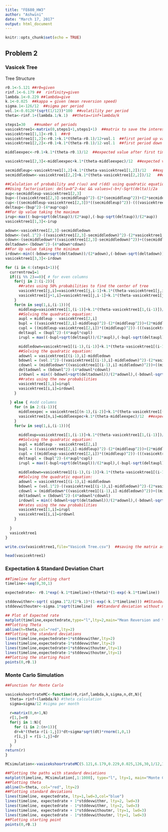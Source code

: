 ---
title: "FE680_HW3"
author: "Ashwini"
date: "March 17, 2017"
output: html_document
---

```{r setup, include=FALSE}
knitr::opts_chunk$set(echo = TRUE)
```

## Problem 2

### Vasicek Tree

Tree Structure
```{r}
r0.1<-5.121 ##r0=given
rinf.1<-6.179 ##  rinfinity=given
lambda.1<-0.229 ##lambda=give
k.1<-0.025  ##kappa = given (mean reversion speed)
sigma.1<-126/12  ##sigma per period
vol.1<-0.0126*(sqrt(1/12))*100  ##volatility per period
theta<-rinf.1+(lambda.1/k.1)  ##theta=rinf+lambda/k

steps1=30    ##number of periods
vasicektree1<-matrix(0,steps1+1,steps1+1)  ##matrix to save the interest rates in
vasicektree1[1,1]<-r0.1  ##r0
vasicektree1[1,2]<-r0.1+k.1*(theta-r0.1)/12+vol.1  ##first period up value
vasicektree1[2,2]<-r0.1+k.1*(theta-r0.1)/12-vol.1  ##first period down value

middleexpec<-r0.1+k.1*(theta-r0.1)/12  ##expected value after first time step

vasicektree1[2,3]<-middleexpec+k.1*(theta-middleexpec)/12  ##expected value after second time step (recombined rate for period 2)

secmiddleup<-vasicektree1[1,2]+k.1*(theta-vasicektree1[1,2])/12   ##expected rate after second step for up value
secmiddledown<-vasicektree1[2,2]+k.1*(theta-vasicektree1[2,2])/12   ##expected rate after second step for down value

##Calulation of probability and r(uu) and r(dd) using quadratic equation factorisation:
##Using factorisation: delta=b^2-4ac && values=(-b+/-Sqrt(delta))/2a
aup<-secmiddleup-vasicektree1[2,3]
bup<-((vasicektree1[2,3]-secmiddleup)^2)-(2*(secmiddleup^2))+(2*secmiddleup*vasicektree1[2,3]-(vol.1^2))
cup<-((secmiddleup-vasicektree1[2,3])*((secmiddleup)^2))-(((vasicektree1[2,3]-secmiddleup)^2)*secmiddleup)+(vasicektree1[2,3]*(vol.1^2))
deltaup<-(bup^2)-(4*aup*cup)
##For Up value taking the maximum
irup<-max((-bup+sqrt(deltaup))/(2*aup),(-bup-sqrt(deltaup))/(2*aup))
vasicektree1[1,3]<-irup

adown<-vasicektree1[2,3]-secmiddledown
bdown<-(vol.1^2)-((vasicektree1[2,3]-secmiddledown)^2)-(2*vasicektree1[2,3]*secmiddledown)+(2*(secmiddledown^2))
cdown<-(secmiddledown*((vasicektree1[2,3]-secmiddledown)^2))+((secmiddledown^2)*(vasicektree1[2,3]-secmiddledown))-(vasicektree1[2,3]*(vol.1^2))
deltadown<-(bdown^2)-(4*adown*cdown)
##For Up value taking the minimum
irdown<-min((-bdown+sqrt(deltadown))/(2*adown),(-bdown-sqrt(deltadown))/(2*adown))
vasicektree1[3,3]<-irdown

for (i in 4:(steps1+1)){ 
  currentrow1=1
  if((i %% 2)==0){ # for even columns
    for(j in 2:(i-2)){ 
      ##rates using 50% probabilities to find the center of tree
      vasicektree1[j,i]=vasicektree1[j,i-1]+k.1*(theta-vasicektree1[j,i-1])/12+(vol.1)   
      vasicektree1[j+1,i]=vasicektree1[j,i-1]+k.1*(theta-vasicektree1[j,i-1])/12-(vol.1) 
    }
    for(m in seq(1,i,(i-1))){
      middleup=vasicektree1[1,(i-1)]+k.1*(theta-vasicektree1[1,(i-1)])/12   ##expected rate after prev step for up value
      ##Solving the quadratic equation:
      aupl = middleup - vasicektree1[2,i]
      bupl = ((vasicektree1[2,i]-middleup)^2)-(2*(middleup^2))+(2*middleup*vasicektree1[2,i]-(vol.1^2))
      cupl = ((middleup-vasicektree1[2,i])*((middleup)^2))-(((vasicektree1[2,i]-middleup)^2)*middleup)+(vasicektree1[2,i]*(vol.1^2))
      deltaupl = (bupl^2)-(4*aupl*cupl)
      irupl = max((-bupl+sqrt(deltaupl))/(2*aupl),(-bupl-sqrt(deltaupl))/(2*aupl))

      middledown=vasicektree1[(i-1),(i-1)]+k.1*(theta-vasicektree1[(i-1),(i-1)])/12   ##expected rate after prev step for down value
      ##Solving the quadratic equation:
      adownl = vasicektree1[(i-1),i]-middledown
      bdownl = (vol.1^2)-((vasicektree1[(i-1),i]-middledown)^2)-(2*vasicektree1[(i-1),i]*middledown)+(2*(middledown^2))
      cdownl = (middledown*((vasicektree1[(i-1),i]-middledown)^2))+((middledown^2)*(vasicektree1[(i-1),i]-middledown))-(vasicektree1[(i-1),i]*(vol.1^2))
      deltadownl = (bdownl^2)-(4*adownl*cdownl)
      irdownl = min((-bdownl+sqrt(deltadownl))/(2*adownl),(-bdownl-sqrt(deltadownl))/(2*adownl))
      ##rates using the new probabilities
      vasicektree1[1,i]=irupl
      vasicektree1[i,i]=irdownl
    }
    
  } else { #odd columns
    for (n in 2:(i-1)){ 
      middleexpec = vasicektree1[(n-1),(i-2)]+k.1*(theta-vasicektree1[(n-1),(i-2)])/12  ##expected value after first time step
      vasicektree1[n,i]=middleexpec+k.1*(theta-middleexpec)/12  ##expected value after second time step (recombined rate for period n+1)
    }
    for(w in seq(1,i,(i-1))){
      
      middleup=vasicektree1[1,(i-1)]+k.1*(theta-vasicektree1[1,(i-1)])/12   ##expected rate after prev step for up value
      ##Solving the quadratic equation:
      aupl = middleup - vasicektree1[2,i]
      bupl = ((vasicektree1[2,i]-middleup)^2)-(2*(middleup^2))+(2*middleup*vasicektree1[2,i]-(vol.1^2))
      cupl = ((middleup-vasicektree1[2,i])*((middleup)^2))-(((vasicektree1[2,i]-middleup)^2)*middleup)+(vasicektree1[2,i]*(vol.1^2))
      deltaupl = (bupl^2)-(4*aupl*cupl)
      irupl = max((-bupl+sqrt(deltaupl))/(2*aupl),(-bupl-sqrt(deltaupl))/(2*aupl))
      
      middledown=vasicektree1[(i-1),(i-1)]+k.1*(theta-vasicektree1[(i-1),(i-1)])/12   ##expected rate after prev step for down value
      ##Solving the quadratic equation:
      adownl = vasicektree1[(i-1),i]-middledown
      bdownl = (vol.1^2)-((vasicektree1[(i-1),i]-middledown)^2)-(2*vasicektree1[(i-1),i]*middledown)+(2*(middledown^2))
      cdownl = (middledown*((vasicektree1[(i-1),i]-middledown)^2))+((middledown^2)*(vasicektree1[(i-1),i]-middledown))-(vasicektree1[(i-1),i]*(vol.1^2))
      deltadownl = (bdownl^2)-(4*adownl*cdownl)
      irdownl = min((-bdownl+sqrt(deltadownl))/(2*adownl),(-bdownl-sqrt(deltadownl))/(2*adownl))
      ##rates using the new probabilities
      vasicektree1[1,i]=irupl
      vasicektree1[i,i]=irdownl
    }
    
  }
  vasicektree1
}

write.csv(vasicektree1,file="Vasicek Tree.csv")  ##saving the matrix as CSV file

head(vasicektree1)
```

### Expectation & Standard Deviation Chart

```{r }
##Timeline for plotting chart
timeline<-seq(0,30,1)  

expectedrate<- r0.1*exp(-k.1*timeline)+(theta)*(1-exp(-k.1*timeline))  ##Expected Rate line

stddevwithmr<-sqrt( sigma.1^2/(2*k.1)*(1-exp(-k.1*timeline))) ##Standard Deviation with mean reversion
stddevwithoutmr<-sigma.1*sqrt(timeline)  ##Standard deviation without mean reversion

## Plot of Expected rate
matplot(timeline,expectedrate,type="l",lty=2,main="Mean Reversion and the Terminal Distributions of Short Rates",ylab="Rate",xlab="Time (Months)",col="blue", ylim=range(expectedrate+1*stddevwithoutmr,expectedrate-1*stddevwithoutmr))
##Plotting Theta
abline(h=theta,col="red",lty=2)
##Plotting the standard deviations
lines(timeline,expectedrate+1*stddevwithmr,lty=2)
lines(timeline,expectedrate-1*stddevwithmr,lty=2)
lines(timeline,expectedrate+1*stddevwithoutmr,lty=1)
lines(timeline,expectedrate-1*stddevwithoutmr,lty=1)
##Plotting the starting Point
points(0,r0.1)
```

### Monte Carlo Simulation
```{r}
##Function for Monte Carlo

vasicekshoortrateMC<-function(r0,rinf,lambda,k,sigma,n,dt,N){
  theta= rinf+(lambda/k) #theta calculation
  sigma=sigma/12 #sigma per month
  
  r=matrix(0,n+1,N)
  r[1,]=r0
  for(j in 1:N){
    for (i in 2:(n+1)){
    dr=k*(theta-r[i-1,j])*dt+sigma*sqrt(dt)*rnorm(1,0,1)
    r[i,j] = r[i-1,j]+dr
    }
  }  
return(r)
}

MCsimulation<-vasicekshoortrateMC(5.121,6.179,0.229,0.025,126,30,1/12,1000)

##Plotting the paths with standard deviations
matplot(timeline, MCsimulation[,1:1000], type="l", lty=1, main="Monte Carlo Short Rate Paths", ylab="Rate",xlab="Time",ylim=range(expectedrate+1*stddevwithoutmr,expectedrate-1*stddevwithoutmr)) 
##Plotting theta
abline(h=theta, col="red", lty=2)
##Plotting standard deviations
lines(timeline, expectedrate, lty=1,lwd=3,col="blue") 
lines(timeline, expectedrate + 1*stddevwithmr, lty=2, lwd=3) 
lines(timeline, expectedrate - 1*stddevwithmr, lty=2, lwd=3) 
lines(timeline, expectedrate + 1*stddevwithoutmr, lty=1, lwd=3) 
lines(timeline, expectedrate - 1*stddevwithoutmr, lty=1, lwd=3) 
##Plotting starting point
points(0,r0.1)
```